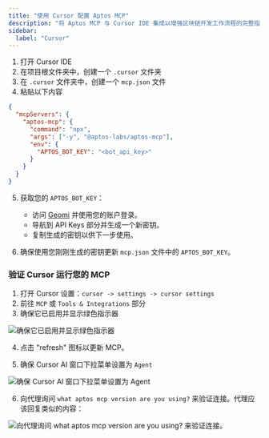 ```yaml
---
title: "使用 Cursor 配置 Aptos MCP"
description: "将 Aptos MCP 与 Cursor IDE 集成以增强区块链开发工作流程的完整指南"
sidebar:
  label: "Cursor"
---
```


1. 打开 Cursor IDE
2. 在项目根文件夹中，创建一个 `.cursor` 文件夹
3. 在 `.cursor` 文件夹中，创建一个 `mcp.json` 文件
4. 粘贴以下内容

```json
{
  "mcpServers": {
    "aptos-mcp": {
      "command": "npx",
      "args": ["-y", "@aptos-labs/aptos-mcp"],
      "env": {
        "APTOS_BOT_KEY": "<bot_api_key>"
      }
    }
  }
}
```

5. 获取您的 `APTOS_BOT_KEY`：
   - 访问 [Geomi](https://geomi.dev/) 并使用您的账户登录。
   - 导航到 API Keys 部分并生成一个新密钥。
   - 复制生成的密钥以供下一步使用。

6. 确保使用您刚刚生成的密钥更新 `mcp.json` 文件中的 `APTOS_BOT_KEY`。

### 验证 Cursor 运行您的 MCP

1. 打开 Cursor 设置：`cursor -> settings -> cursor settings`
2. 前往 `MCP` 或 `Tools & Integrations` 部分
3. 确保它已启用并显示绿色指示器

![确保它已启用并显示绿色指示器](~/images/cursor/verify-cursor_step-3.png)

4. 点击 "refresh" 图标以更新 MCP。

5. 确保 Cursor AI 窗口下拉菜单设置为 `Agent`

![确保 Cursor AI 窗口下拉菜单设置为 Agent](~/images/cursor/verify-cursor_step-5.png)

6. 向代理询问 `what aptos mcp version are you using?` 来验证连接。代理应该回复类似的内容：

![向代理询问 what aptos mcp version are you using? 来验证连接。](~/images/cursor/verify-cursor_step-6.png)
